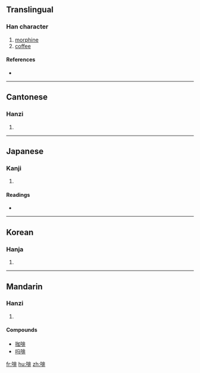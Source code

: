 ==Translingual==

===Han character===
{{Han char|rn=30|rad=口|as=08|sn=11|four=6101<sub>1</sub>|canj=口中一卜 (RLMY)}}

# [[morphine]]
# [[coffee]]

====References====
* {{Han ref|kx=1382.170|dkj=03874|dj=0418.110|hdz=10639.060|uh=5561|ud=21857|bh=B0D8|bd=45272}}

----

==Cantonese==

===Hanzi===
{{yue-hanzi|jyut=|y=fe1, fei1}}

# {{defn|Cantonese}}

----

==Japanese==

===Kanji===
{{ja-kanji|grade=|rs=口08}}

# {{defn|Japanese}}

====Readings====
* {{ja-readings|on=[[はい]] (hai), [[へ]] (he), [[ひ]] (hi)|kun=[[いびき]] (ibiki), [[つば]] (tsuba)}}

----

==Korean==

===Hanja===
{{ko-hanja|hangeul=[[배]], [[비]]|rv=bae, bi|mr=pae, pi}}

# {{defn|Korean}}

----

==Mandarin==

===Hanzi===
{{cmn-hanzi|pin=[[fēi]] ([[fei1]]), [[pēi]] ([[pei1]])|wg=fei<sup>1</sup>, p'ei<sup>1</sup>}}

# {{defn|Mandarin}}

====Compounds====
* [[咖啡]]
* [[吗啡]]

[[fr:啡]]
[[hu:啡]]
[[zh:啡]]